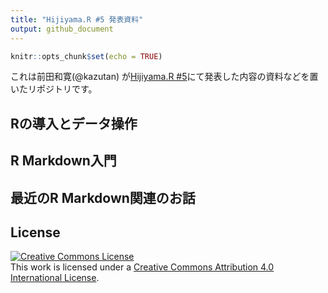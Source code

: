 ```yaml
---
title: "Hijiyama.R #5 発表資料"
output: github_document
---
```


```r
knitr::opts_chunk$set(echo = TRUE)
```

これは前田和寛(@kazutan) が[Hijiyama.R #5](https://atnd.org/events/81359)にて発表した内容の資料などを置いたリポジトリです。

## Rの導入とデータ操作

## R Markdown入門

## 最近のR Markdown関連のお話

## License
<a rel="license" href="http://creativecommons.org/licenses/by/4.0/"><img alt="Creative Commons License" style="border-width:0" src="https://i.creativecommons.org/l/by/4.0/88x31.png" /></a><br />This work is licensed under a <a rel="license" href="http://creativecommons.org/licenses/by/4.0/">Creative Commons Attribution 4.0 International License</a>.
